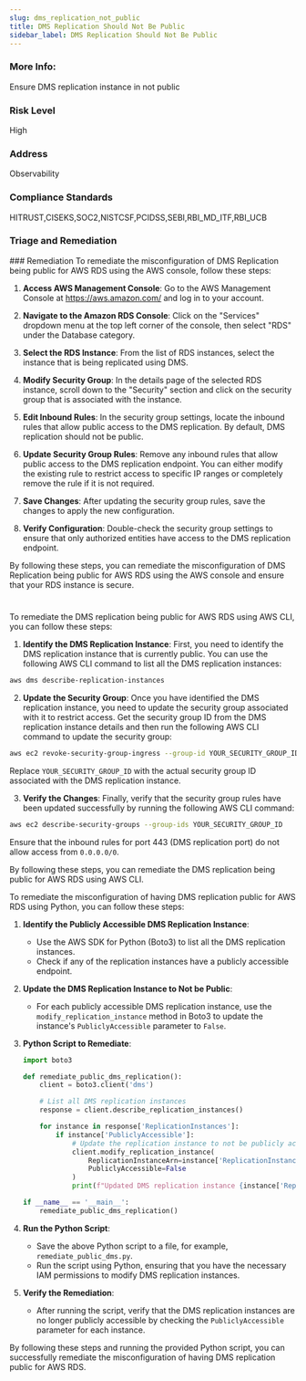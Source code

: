 ```yaml
---
slug: dms_replication_not_public
title: DMS Replication Should Not Be Public
sidebar_label: DMS Replication Should Not Be Public
---
```

### More Info:

Ensure DMS replication instance in not public

### Risk Level

High

### Address

Observability

### Compliance Standards

HITRUST,CISEKS,SOC2,NISTCSF,PCIDSS,SEBI,RBI_MD_ITF,RBI_UCB


### Triage and Remediation
<Tabs>
<Tab title='Remediation'>
### Remediation

<AccordionGroup>
<Accordion title='Using Console' defaultOpen='true'>
To remediate the misconfiguration of DMS Replication being public for AWS RDS using the AWS console, follow these steps:

1. **Access AWS Management Console**: Go to the AWS Management Console at https://aws.amazon.com/ and log in to your account.

2. **Navigate to the Amazon RDS Console**: Click on the "Services" dropdown menu at the top left corner of the console, then select "RDS" under the Database category.

3. **Select the RDS Instance**: From the list of RDS instances, select the instance that is being replicated using DMS.

4. **Modify Security Group**: In the details page of the selected RDS instance, scroll down to the "Security" section and click on the security group that is associated with the instance.

5. **Edit Inbound Rules**: In the security group settings, locate the inbound rules that allow public access to the DMS replication. By default, DMS replication should not be public.

6. **Update Security Group Rules**: Remove any inbound rules that allow public access to the DMS replication endpoint. You can either modify the existing rule to restrict access to specific IP ranges or completely remove the rule if it is not required.

7. **Save Changes**: After updating the security group rules, save the changes to apply the new configuration.

8. **Verify Configuration**: Double-check the security group settings to ensure that only authorized entities have access to the DMS replication endpoint.

By following these steps, you can remediate the misconfiguration of DMS Replication being public for AWS RDS using the AWS console and ensure that your RDS instance is secure.

#
</Accordion>

<Accordion title='Using CLI'>
To remediate the DMS replication being public for AWS RDS using AWS CLI, you can follow these steps:

1. **Identify the DMS Replication Instance**: First, you need to identify the DMS replication instance that is currently public. You can use the following AWS CLI command to list all the DMS replication instances:

```bash
aws dms describe-replication-instances
```

2. **Update the Security Group**: Once you have identified the DMS replication instance, you need to update the security group associated with it to restrict access. Get the security group ID from the DMS replication instance details and then run the following AWS CLI command to update the security group:

```bash
aws ec2 revoke-security-group-ingress --group-id YOUR_SECURITY_GROUP_ID --protocol tcp --port 443 --cidr 0.0.0.0/0
```

Replace `YOUR_SECURITY_GROUP_ID` with the actual security group ID associated with the DMS replication instance.

3. **Verify the Changes**: Finally, verify that the security group rules have been updated successfully by running the following AWS CLI command:

```bash
aws ec2 describe-security-groups --group-ids YOUR_SECURITY_GROUP_ID
```

Ensure that the inbound rules for port 443 (DMS replication port) do not allow access from `0.0.0.0/0`.

By following these steps, you can remediate the DMS replication being public for AWS RDS using AWS CLI.
</Accordion>

<Accordion title='Using Python'>
To remediate the misconfiguration of having DMS replication public for AWS RDS using Python, you can follow these steps:

1. **Identify the Publicly Accessible DMS Replication Instance**:
   - Use the AWS SDK for Python (Boto3) to list all the DMS replication instances.
   - Check if any of the replication instances have a publicly accessible endpoint.

2. **Update the DMS Replication Instance to Not be Public**:
   - For each publicly accessible DMS replication instance, use the `modify_replication_instance` method in Boto3 to update the instance's `PubliclyAccessible` parameter to `False`.

3. **Python Script to Remediate**:
   ```python
   import boto3

   def remediate_public_dms_replication():
       client = boto3.client('dms')

       # List all DMS replication instances
       response = client.describe_replication_instances()

       for instance in response['ReplicationInstances']:
           if instance['PubliclyAccessible']:
               # Update the replication instance to not be publicly accessible
               client.modify_replication_instance(
                   ReplicationInstanceArn=instance['ReplicationInstanceArn'],
                   PubliclyAccessible=False
               )
               print(f"Updated DMS replication instance {instance['ReplicationInstanceArn']} to not be public.")

   if __name__ == '__main__':
       remediate_public_dms_replication()
   ```

4. **Run the Python Script**:
   - Save the above Python script to a file, for example, `remediate_public_dms.py`.
   - Run the script using Python, ensuring that you have the necessary IAM permissions to modify DMS replication instances.

5. **Verify the Remediation**:
   - After running the script, verify that the DMS replication instances are no longer publicly accessible by checking the `PubliclyAccessible` parameter for each instance.

By following these steps and running the provided Python script, you can successfully remediate the misconfiguration of having DMS replication public for AWS RDS.
</Accordion>

</AccordionGroup>
</Tab>
</Tabs>

